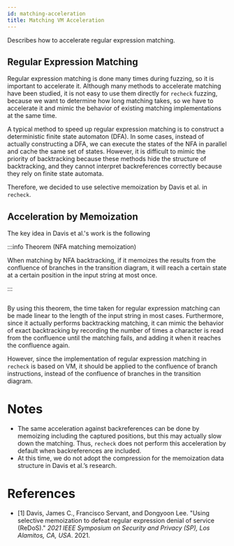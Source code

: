 ```yaml
---
id: matching-acceleration
title: Matching VM Acceleration
---
```



Describes how to accelerate regular expression matching.

## Regular Expression Matching

Regular expression matching is done many times during fuzzing, so it is important to accelerate it. Although many methods to accelerate matching have been studied, it is not easy to use them directly for `recheck` fuzzing, because we want to determine how long matching takes, so we have to accelerate it and mimic the behavior of existing matching implementations at the same time.

A typical method to speed up regular expression matching is to construct a deterministic finite state automaton (DFA). In some cases, instead of actually constructing a DFA, we can execute the states of the NFA in parallel and cache the same set of states. However, it is difficult to mimic the priority of backtracking because these methods hide the structure of backtracking, and they cannot interpret backreferences correctly because they rely on finite state automata.

Therefore, we decided to use selective memoization by Davis et al. in `recheck`.

## Acceleration by Memoization

The key idea in Davis et al.'s work is the following

:::info Theorem (NFA matching memoization)

When matching by NFA backtracking, if it memoizes the results from the confluence of branches in the transition diagram, it will reach a certain state at a certain position in the input string at most once.

:::

<p style={{textAlign: "center"}}>
  <Image img={require('/img/docs/internals/matching-acceleration/confluence.png')} max={300} width="300px" />
</p>

By using this theorem, the time taken for regular expression matching can be made linear to the length of the input string in most cases. Furthermore, since it actually performs backtracking matching, it can mimic the behavior of exact backtracking by recording the number of times a character is read from the confluence until the matching fails, and adding it when it reaches the confluence again.

However, since the implementation of regular expression matching in `recheck` is based on VM, it should be applied to the confluence of branch instructions, instead of the confluence of branches in the transition diagram.

# Notes

- The same acceleration against backreferences can be done by memoizing including the captured positions, but this may actually slow down the matching. Thus, `recheck` does not perform this acceleration by default when backreferences are included.
- At this time, we do not adopt the compression for the memoization data structure in Davis et al.’s research.

# References

- <a id="davis-2021">[1]</a> Davis, James C., Francisco Servant, and Dongyoon Lee. "Using selective memoization to defeat regular expression denial of service (ReDoS)." <em>2021 IEEE Symposium on Security and Privacy (SP), Los Alamitos, CA, USA</em>. 2021.
